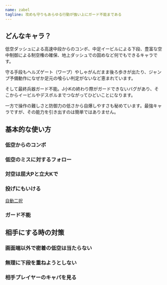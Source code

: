 ```yaml
---
name: zabel
tagline: 攻めも守りもあらゆる行動が強い上にガード不能まである
---
```


## どんなキャラ？

低空ダッシュによる高速中段からのコンボ、中足イービルによる下段、豊富な空中制御による制空権の確保、地上ダッシュでの固めなど何でもできるキャラです。

守る手段もヘルズゲート（ワープ）やしゃがんだまま後ろ歩きが出たり、ジャンプ予備動作になぜか足元の喰らい判定がないなど恵まれています。

そして最終兵器ガード不能。J小Kの終わり際がガードできないバグがあり、そこからイービルやデスボルまでつながってひどいことになります。

一方で操作の難しさと防御力の低さから自爆しやすさも秘めています。最強キャラですが、その能力を引き出すのは簡単ではありません。

## 基本的な使い方

### 低空からのコンボ

### 低空のミスに対するフォロー

### 対空は屈大Pと立大Kで

### 投げにもいける

[自動二択](../techniques/option_select)

### ガード不能

## 相手にする時の対策

### 画面端以外で密着の低空は当たらない

### 無理に下段を重ねようとしない

### 相手プレイヤーのキャパを見る
